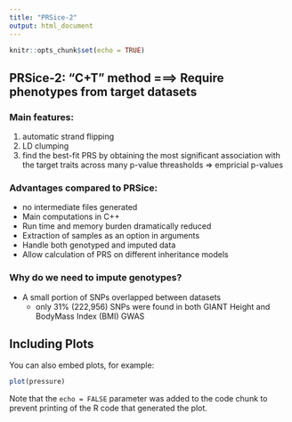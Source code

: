 ```yaml
---
title: "PRSice-2"
output: html_document
---
```


```r
knitr::opts_chunk$set(echo = TRUE)
```

## PRSice-2: "C+T" method ===> Require phenotypes from target datasets
### Main features:
1. automatic strand flipping
2. LD clumping
3. find the best-fit PRS by obtaining the most significant association with the target traits
across many p-value threasholds => empricial p-values



### Advantages compared to PRSice:
* no intermediate files generated
* Main computations in C++ 
* Run time and memory burden dramatically reduced 
* Extraction of samples as an option in arguments
* Handle both genotyped and imputed data
* Allow calculation of PRS on different inheritance models 

### Why do we need to impute genotypes?
* A small portion of SNPs overlapped between datasets 
  - only 31% (222,956) SNPs were found in both GIANT Height and BodyMass Index (BMI) GWAS 
  


## Including Plots

You can also embed plots, for example:

```r
plot(pressure)
```

Note that the `echo = FALSE` parameter was added to the code chunk to prevent printing of the R code that generated the plot.
